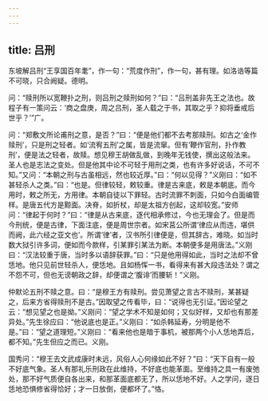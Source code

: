 ```yaml
---
---
---
```

title: 吕刑
---







东坡解吕刑“王享国百年耄”，作一句：“荒度作刑”，作一句，甚有理。如洛诰等篇不可晓，只合阙疑。德明。

问：“赎刑所以宽鞭扑之刑，则吕刑之赎刑如何？”曰：“吕刑盖非先王之法也。故程子有一策问云：‘商之盘庚，周之吕刑，圣人载之于书，其取之乎？抑将垂戒后世乎？’”广。

问：“郑敷文所论甫刑之意，是否？”曰：“便是他们都不去考那赎刑。如古之‘金作赎刑’，只是刑之轻者。如‘流宥五刑’之属，皆是流窜。但有‘鞭作官刑，扑作教刑’，便是法之轻者，故赎。想见穆王胡做乱做，到晚年无钱使，撰出这般法来。圣人也是志法之变处。但是他其中论不可轻于用刑之类，也有许多好说话，不可不知。”又问：“本朝之刑与古虽相远，然也较近厚。”曰：“何以见得？”义刚曰：“如不甚轻杀人之类。”曰：“也是。但律较轻，敕较重。律是古来底，敕是本朝底。而今用时，敕之所无，方用律。本朝自徒以下罪轻。古时流罪不刺面，只如今白面编管样。是唐五代方是黥面。决脊，如折杖，却是太祖方创起，这却较宽。”安师问：“律起于何时？”曰：“律是从古来底，逐代相承修过，今也无理会了。但是而今刑统，便是古律，下面注底，便是周世宗者。如宋莒公所谓‘律应从而违，堪供而阙，此六经之亚文也’。所谓‘律’者，汉书所引律便是，但其辞古，难晓。如当时数大狱引许多词，便如而今款样，引某罪引某法为断。本朝便多是用唐法。”义刚曰：“汉法较重于唐，当时多以语辞获罪。”曰：“只是他用得如此，当时之法却不曾恁地。他只见前世轻杀人，便恁地。且如杨恽一书，看得来有甚大段违法处？谓之不怨不可，但也无谤朝政之辞，却便谓之‘腹诽’而腰斩！”义刚。

仲默论五刑不赎之意。曰：“是穆王方有赎刑。尝见萧望之言古不赎刑，某甚疑之，后来方省得赎刑不是古。”因取望之传看毕，曰：“说得也无引证。”因论望之云：“想见望之也是拗。”义刚问：“望之学术不知是如何；又似好样，又却也有那差异处。”先生徐应曰：“他说底也是正。”义刚曰：“如杀韩延寿，分明是他不是。”曰：“望之道理短。”义刚曰：“看来他也是暗于事机，被那两个小人恁地弄后，都不知。”先生但应之而已。义刚。

国秀问：“穆王去文武成康时未远，风俗人心何缘如此不好？”曰：“天下自有一般不好底气象。圣人有那礼乐刑政在此维持，不好底也能革面。至维持之具一有废弛处，那不好气质便自各出来，和那革面底都无了，所以恁地不好。人之学问，逐日恁地恐惧修省得恰好；才一日放倒，便都坏了。”恪。